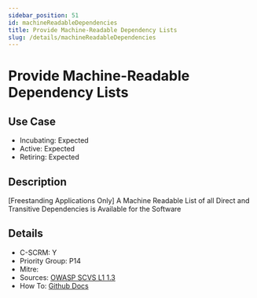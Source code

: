 ```yaml
---
sidebar_position: 51
id: machineReadableDependencies
title: Provide Machine-Readable Dependency Lists
slug: /details/machineReadableDependencies
---
```


# Provide Machine-Readable Dependency Lists

## Use Case

- Incubating: Expected
- Active: Expected
- Retiring: Expected

## Description

[Freestanding Applications Only] A Machine Readable List of all Direct and Transitive Dependencies is Available for the Software

## Details

- C-SCRM: Y
- Priority Group: P14
- Mitre: 
- Sources: [OWASP SCVS L1 1.3](https://scvs.owasp.org/scvs/v1-inventory/#verification-requirements)
- How To: [Github Docs](https://docs.github.com/en/code-security/supply-chain-security/understanding-your-software-supply-chain/about-supply-chain-security#what-is-the-dependency-graph)

